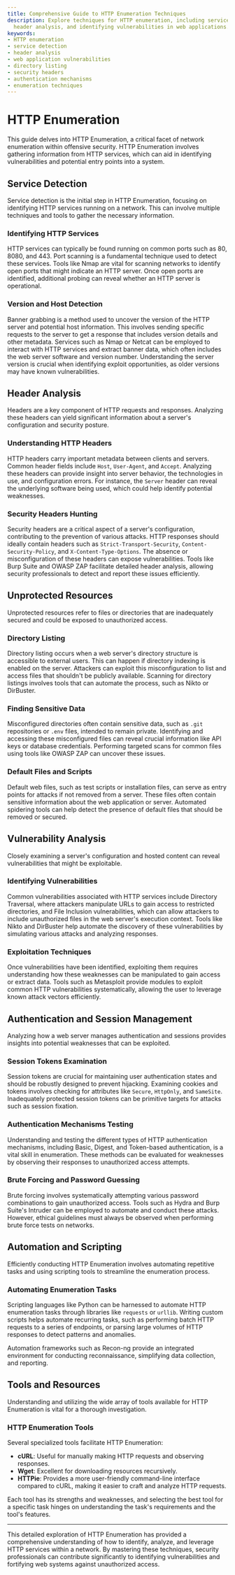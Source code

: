 ```yaml
---
title: Comprehensive Guide to HTTP Enumeration Techniques
description: Explore techniques for HTTP enumeration, including service detection,
  header analysis, and identifying vulnerabilities in web applications.
keywords:
- HTTP enumeration
- service detection
- header analysis
- web application vulnerabilities
- directory listing
- security headers
- authentication mechanisms
- enumeration techniques
---
```


# HTTP Enumeration

This guide delves into HTTP Enumeration, a critical facet of network enumeration within offensive security. HTTP Enumeration involves gathering information from HTTP services, which can aid in identifying vulnerabilities and potential entry points into a system.

## Service Detection

Service detection is the initial step in HTTP Enumeration, focusing on identifying HTTP services running on a network. This can involve multiple techniques and tools to gather the necessary information.

### Identifying HTTP Services

HTTP services can typically be found running on common ports such as 80, 8080, and 443. Port scanning is a fundamental technique used to detect these services. Tools like Nmap are vital for scanning networks to identify open ports that might indicate an HTTP server. Once open ports are identified, additional probing can reveal whether an HTTP server is operational.

### Version and Host Detection

Banner grabbing is a method used to uncover the version of the HTTP server and potential host information. This involves sending specific requests to the server to get a response that includes version details and other metadata. Services such as Nmap or Netcat can be employed to interact with HTTP services and extract banner data, which often includes the web server software and version number. Understanding the server version is crucial when identifying exploit opportunities, as older versions may have known vulnerabilities.

## Header Analysis

Headers are a key component of HTTP requests and responses. Analyzing these headers can yield significant information about a server's configuration and security posture.

### Understanding HTTP Headers

HTTP headers carry important metadata between clients and servers. Common header fields include `Host`, `User-Agent`, and `Accept`. Analyzing these headers can provide insight into server behavior, the technologies in use, and configuration errors. For instance, the `Server` header can reveal the underlying software being used, which could help identify potential weaknesses.

### Security Headers Hunting

Security headers are a critical aspect of a server's configuration, contributing to the prevention of various attacks. HTTP responses should ideally contain headers such as `Strict-Transport-Security`, `Content-Security-Policy`, and `X-Content-Type-Options`. The absence or misconfiguration of these headers can expose vulnerabilities. Tools like Burp Suite and OWASP ZAP facilitate detailed header analysis, allowing security professionals to detect and report these issues efficiently.

## Unprotected Resources

Unprotected resources refer to files or directories that are inadequately secured and could be exposed to unauthorized access.

### Directory Listing

Directory listing occurs when a web server's directory structure is accessible to external users. This can happen if directory indexing is enabled on the server. Attackers can exploit this misconfiguration to list and access files that shouldn't be publicly available. Scanning for directory listings involves tools that can automate the process, such as Nikto or DirBuster.

### Finding Sensitive Data

Misconfigured directories often contain sensitive data, such as `.git` repositories or `.env` files, intended to remain private. Identifying and accessing these misconfigured files can reveal crucial information like API keys or database credentials. Performing targeted scans for common files using tools like OWASP ZAP can uncover these issues.

### Default Files and Scripts

Default web files, such as test scripts or installation files, can serve as entry points for attacks if not removed from a server. These files often contain sensitive information about the web application or server. Automated spidering tools can help detect the presence of default files that should be removed or secured.

## Vulnerability Analysis

Closely examining a server's configuration and hosted content can reveal vulnerabilities that might be exploitable.

### Identifying Vulnerabilities

Common vulnerabilities associated with HTTP services include Directory Traversal, where attackers manipulate URLs to gain access to restricted directories, and File Inclusion vulnerabilities, which can allow attackers to include unauthorized files in the web server's execution context. Tools like Nikto and DirBuster help automate the discovery of these vulnerabilities by simulating various attacks and analyzing responses.

### Exploitation Techniques

Once vulnerabilities have been identified, exploiting them requires understanding how these weaknesses can be manipulated to gain access or extract data. Tools such as Metasploit provide modules to exploit common HTTP vulnerabilities systematically, allowing the user to leverage known attack vectors efficiently.

## Authentication and Session Management

Analyzing how a web server manages authentication and sessions provides insights into potential weaknesses that can be exploited.

### Session Tokens Examination

Session tokens are crucial for maintaining user authentication states and should be robustly designed to prevent hijacking. Examining cookies and tokens involves checking for attributes like `Secure`, `HttpOnly`, and `SameSite`. Inadequately protected session tokens can be primitive targets for attacks such as session fixation.

### Authentication Mechanisms Testing

Understanding and testing the different types of HTTP authentication mechanisms, including Basic, Digest, and Token-based authentication, is a vital skill in enumeration. These methods can be evaluated for weaknesses by observing their responses to unauthorized access attempts.

### Brute Forcing and Password Guessing

Brute forcing involves systematically attempting various password combinations to gain unauthorized access. Tools such as Hydra and Burp Suite's Intruder can be employed to automate and conduct these attacks. However, ethical guidelines must always be observed when performing brute force tests on networks.

## Automation and Scripting

Efficiently conducting HTTP Enumeration involves automating repetitive tasks and using scripting tools to streamline the enumeration process.

### Automating Enumeration Tasks

Scripting languages like Python can be harnessed to automate HTTP enumeration tasks through libraries like `requests` or `urllib`. Writing custom scripts helps automate recurring tasks, such as performing batch HTTP requests to a series of endpoints, or parsing large volumes of HTTP responses to detect patterns and anomalies.

Automation frameworks such as Recon-ng provide an integrated environment for conducting reconnaissance, simplifying data collection, and reporting.

## Tools and Resources

Understanding and utilizing the wide array of tools available for HTTP Enumeration is vital for a thorough investigation.

### HTTP Enumeration Tools

Several specialized tools facilitate HTTP Enumeration:
- **cURL**: Useful for manually making HTTP requests and observing responses.
- **Wget**: Excellent for downloading resources recursively.
- **HTTPie**: Provides a more user-friendly command-line interface compared to cURL, making it easier to craft and analyze HTTP requests.

Each tool has its strengths and weaknesses, and selecting the best tool for a specific task hinges on understanding the task's requirements and the tool's features.

***

This detailed exploration of HTTP Enumeration has provided a comprehensive understanding of how to identify, analyze, and leverage HTTP services within a network. By mastering these techniques, security professionals can contribute significantly to identifying vulnerabilities and fortifying web systems against unauthorized access.